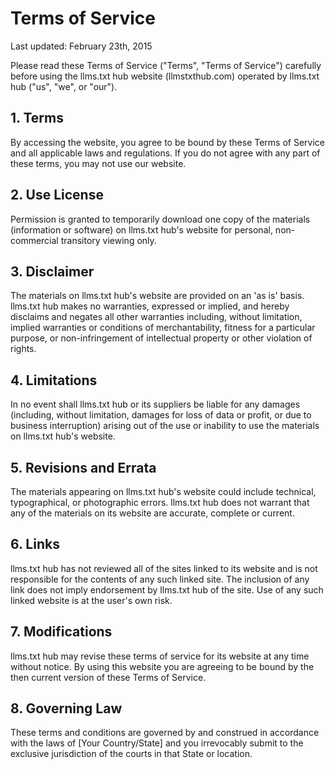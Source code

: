 # Terms of Service

Last updated: February 23th, 2015

Please read these Terms of Service ("Terms", "Terms of Service") carefully before using the llms.txt hub website (llmstxthub.com) operated by llms.txt hub ("us", "we", or "our").

## 1. Terms

By accessing the website, you agree to be bound by these Terms of Service and all applicable laws and regulations. If you do not agree with any part of these terms, you may not use our website.

## 2. Use License

Permission is granted to temporarily download one copy of the materials (information or software) on llms.txt hub's website for personal, non-commercial transitory viewing only.

## 3. Disclaimer

The materials on llms.txt hub's website are provided on an 'as is' basis. llms.txt hub makes no warranties, expressed or implied, and hereby disclaims and negates all other warranties including, without limitation, implied warranties or conditions of merchantability, fitness for a particular purpose, or non-infringement of intellectual property or other violation of rights.

## 4. Limitations

In no event shall llms.txt hub or its suppliers be liable for any damages (including, without limitation, damages for loss of data or profit, or due to business interruption) arising out of the use or inability to use the materials on llms.txt hub's website.

## 5. Revisions and Errata

The materials appearing on llms.txt hub's website could include technical, typographical, or photographic errors. llms.txt hub does not warrant that any of the materials on its website are accurate, complete or current.

## 6. Links

llms.txt hub has not reviewed all of the sites linked to its website and is not responsible for the contents of any such linked site. The inclusion of any link does not imply endorsement by llms.txt hub of the site. Use of any such linked website is at the user's own risk.

## 7. Modifications

llms.txt hub may revise these terms of service for its website at any time without notice. By using this website you are agreeing to be bound by the then current version of these Terms of Service.

## 8. Governing Law

These terms and conditions are governed by and construed in accordance with the laws of [Your Country/State] and you irrevocably submit to the exclusive jurisdiction of the courts in that State or location.
